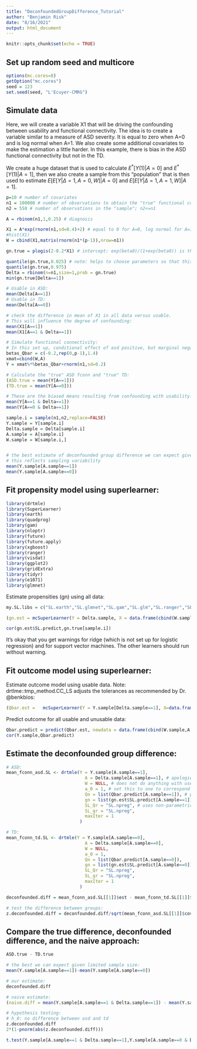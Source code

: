 ```yaml
---
title: "DeconfoundedGroupDifference_Tutorial"
author: "Benjamin Risk"
date: "8/16/2021"
output: html_document
---
```


```r
knitr::opts_chunk$set(echo = TRUE)
```

## Set up random seed and multicore
```r
options(mc.cores=8)
getOption("mc.cores")
seed = 123
set.seed(seed, "L'Ecuyer-CMRG")
```

## Simulate data

Here, we will create a variable X1 that will be driving the confounding between usability and functional connectivity. The idea is to create a variable similar to a measure of ASD severity. It is equal to zero when A=0 and is log normal when A=1. We also create some additional covariates to make the estimation a little harder. In this example, there is bias in the ASD functional connectivity but not in the TD. 

We create a huge dataset that is used to calculate $E^*[Y(1)|A=0]$ and $E^*[Y(1)|A=1]$, then we also create a sample from this "population" that is then used to estimate $E[E[Y|\Delta=1,A=0,W]|A=0]$ and $E[E[Y|\Delta=1,A=1,W]|A=1]$. 

```r
p=10 # number of covariates
n1 = 100000 # number of observations to obtain the "true" functional connectivity; needs to be large
n2 = 550 # number of observations in the "sample"; n2<=n1

A = rbinom(n1,1,0.25) # diagnosis

X1 = A*exp(rnorm(n1,sd=0.4)+2) # equal to 0 for A=0, log normal for A=1
#hist(X1)
W = cbind(X1,matrix(rnorm(n1*(p-1)),nrow=n1))

gn.true = plogis(2-0.2*X1) # intercept: exp(beta0)/(1+exp(beta0)) is the proportion of A=0 usable

quantile(gn.true,0.025) # note: helps to choose parameters so that this is not too close to 0 or 1
quantile(gn.true,0.975)
Delta = rbinom(n=n1,size=1,prob = gn.true)
min(gn.true[Delta==1])

# Usable in ASD:
mean(Delta[A==1])
# Usable in TD:
mean(Delta[A==0])

# check the difference in mean of X1 in all data versus usable.
# This will influence the degree of confounding:
mean(X1[A==1])
mean(X1[A==1 & Delta==1])

# Simulate functional connectivity:
# In this set up, conditional effect of asd positive, but marginal negative:
betas_Qbar = c(-0.2,rep(0,p-1),1.4) 
xmat=cbind(W,A)
Y = xmat%*%betas_Qbar+rnorm(n1,sd=0.2)

# Calculate the "true" ASD fconn and "true" TD:
(ASD.true = mean(Y[A==1]))
(TD.true = mean(Y[A==0]))

# These are the biased means resulting from confounding with usability:
mean(Y[A==1 & Delta==1])
mean(Y[A==0 & Delta==1])

sample.i = sample(n1,n2,replace=FALSE)
Y.sample = Y[sample.i]
Delta.sample = Delta[sample.i]
A.sample = A[sample.i]
W.sample = W[sample.i,]


# the best estimate of deconfounded group difference we can expect given limited sample size:
# this reflects sampling variability
mean(Y.sample[A.sample==1])
mean(Y.sample[A.sample==0])

```

## Fit propensity model using superlearner:
```r
library(drtmle)
library(SuperLearner)
library(earth)
library(quadprog)
library(gam)
library(nloptr)
library(future)
library(future.apply)
library(xgboost)
library(ranger)
library(visdat)
library(ggplot2)
library(gridExtra)
library(tidyr)
library(e1071)
library(glmnet)
```

Estimate propensities (gn) using all data:

```r
my.SL.libs = c("SL.earth","SL.glmnet","SL.gam","SL.glm","SL.ranger","SL.ridge","SL.step","SL.step.interaction","SL.svm","SL.xgboost","SL.mean")

(gn.est = mcSuperLearner(Y = Delta.sample, X = data.frame(cbind(W.sample,A.sample)), family=binomial(link='logit'),SL.library = my.SL.libs, cvControl = list(V = 10), method='method.AUC')) # 10-fold CV

cor(gn.est$SL.predict,gn.true[sample.i])
```

It's okay that you get warnings for ridge (which is not set up for logistic regression) and for support vector machines. The other learners should run without warning. 

## Fit outcome model using superlearner:
Estimate outcome model using usable data. Note: drtlme::tmp_method.CC_LS adjusts the tolerances as recommended by Dr. @benkbios:

```r
(Qbar.est =   mcSuperLearner(Y = Y.sample[Delta.sample==1], X=data.frame(cbind(W.sample,A.sample)[Delta.sample==1,]), family=gaussian(), SL.library = my.SL.libs, cvControl = list(V = 10), method = drtmle:::tmp_method.CC_LS))
```      

Predict outcome for all usable and unusable data:
```r
Qbar.predict = predict(Qbar.est, newdata = data.frame(cbind(W.sample,A.sample)))[[1]]
cor(Y.sample,Qbar.predict)
```

## Estimate the deconfounded group difference:

```r
# ASD:
mean_fconn_asd.SL <- drtmle(Y = Y.sample[A.sample==1],
                              A = Delta.sample[A.sample==1], # apologies for the notation conflict -- use Delta here
                              W = NULL, # does not do anything with user-input propensities and outcomes
                              a_0 = 1, # set this to one to correspond to Delta=1
                              Qn = list(Qbar.predict[A.sample==1]), # pass in fitted outcome values
                              gn = list(gn.est$SL.predict[A.sample==1]), # pass in fitted propensities
                              SL_Qr = "SL.npreg", # uses non-parametric regression in the drtmle step
                              SL_gr = "SL.npreg",
                              maxIter = 1
                            )

# TD:
mean_fconn_td.SL <- drtmle(Y = Y.sample[A.sample==0],
                              A = Delta.sample[A.sample==0], 
                              W = NULL, 
                              a_0 = 1, 
                              Qn = list(Qbar.predict[A.sample==0]),
                              gn = list(gn.est$SL.predict[A.sample==0]), 
                              SL_Qr = "SL.npreg",
                              SL_gr = "SL.npreg",
                              maxIter = 1
                            )

deconfounded.diff = mean_fconn_asd.SL[[1]]$est - mean_fconn_td.SL[[1]]$est

# test the difference between groups:
z.deconfounded.diff = deconfounded.diff/sqrt(mean_fconn_asd.SL[[1]]$cov+mean_fconn_td.SL[[1]]$cov)
```

## Compare the true difference, deconfounded difference, and the naive approach:

```r

ASD.true - TD.true

# the best we can expect given limited sample size:
mean(Y.sample[A.sample==1])-mean(Y.sample[A.sample==0])

# our estimate:
deconfounded.diff

# naive estimate: 
(naive.diff = mean(Y.sample[A.sample==1 & Delta.sample==1]) - mean(Y.sample[A.sample==0 & Delta.sample==1]))

# hypothesis testing:
# h_0: no difference between asd and td
z.deconfounded.diff
2*(1-pnorm(abs(z.deconfounded.diff)))

t.test(Y.sample[A.sample==1 & Delta.sample==1],Y.sample[A.sample==0 & Delta.sample==1])

```
